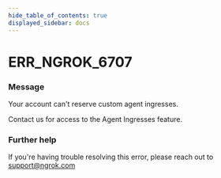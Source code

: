 ```yaml
---
hide_table_of_contents: true
displayed_sidebar: docs
---
```



# ERR_NGROK_6707

### Message

Your account can't reserve custom agent ingresses.

Contact us for access to the Agent Ingresses feature.

<ErrorDetails error="err_ngrok_6707" />

### Further help

If you're having trouble resolving this error, please reach out to [support@ngrok.com](mailto:support@ngrok.com?subject=Help%20with%20ERR_NGROK_6707)

